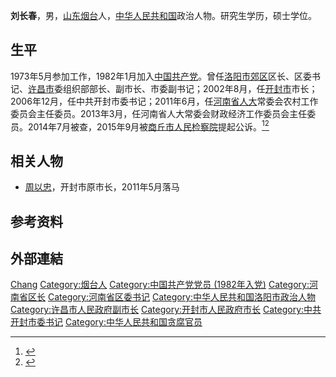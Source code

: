 {{Otheruses|劉長春 (消歧義)}}
'''刘长春'''{{BD|1953年|11月||}}，男，[[山东|山东]][[烟台|烟台]]人，[[中华人民共和国|中华人民共和国]]政治人物。研究生学历，硕士学位。

== 生平 ==
1973年5月参加工作，1982年1月加入[[中国共产党|中国共产党]]。曾任[[洛阳市|洛阳市]][[郊区|郊区]]区长、区委书记、[[许昌市|许昌市]]委组织部部长、副市长、市委副书记；2002年8月，任[[开封市|开封市]]市长；2006年12月，任中共开封市委书记；2011年6月，任[[河南省人大|河南省人大]]常委会农村工作委员会主任委员。2013年3月，任河南省人大常委会财政经济工作委员会主任委员。2014年7月被查，2015年9月被[[商丘市|商丘市]][[人民检察院|人民检察院]]提起公诉。<ref>{{cite web|url=http://www.ha.xinhuanet.com/hnxw/2015-09/07/c_1116477068.htm|language=zh-cn|title=刘长春涉嫌受贿 已由商丘市检察院依法提起公诉|publisher=大河报|date=2015-09-07|deadurl=yes|archiveurl=https://web.archive.org/web/20150918173709/http://www.ha.xinhuanet.com/hnxw/2015-09/07/c_1116477068.htm|archivedate=2015-09-18|accessdate=2016-10-19}}</ref><ref>{{cite web|url=http://news.eastday.com/eastday/13news/auto/news/china/u7ai4572405_K4.html|language=zh-cn|title=刘长春涉嫌受贿 已由商丘市检察院依法提起公诉|publisher=大河网|date=2015-09-07|access-date=2016-10-19|archive-date=2019-05-13|archive-url=https://web.archive.org/web/20190513185000/http://news.eastday.com/eastday/13news/auto/news/china/u7ai4572405_K4.html|dead-url=no}}</ref>

== 相关人物 ==
* [[周以忠|周以忠]]，开封市原市长，2011年5月落马

== 参考资料 ==
{{Reflist}}

== 外部連結 ==

{{开封市市长}}

{{Authority control}}
{{DEFAULTSORT:Liu刘}}
[[Category:刘姓|Chang]]
[[Category:烟台人|Category:烟台人]]
[[Category:中国共产党党员_(1982年入党)|Category:中国共产党党员 (1982年入党)]]
[[Category:河南省区长|Category:河南省区长]]
[[Category:河南省区委书记|Category:河南省区委书记]]
[[Category:中华人民共和国洛阳市政治人物|Category:中华人民共和国洛阳市政治人物]]
[[Category:许昌市人民政府副市长|Category:许昌市人民政府副市长]]
[[Category:开封市人民政府市长|Category:开封市人民政府市长]]
[[Category:中共开封市委书记|Category:中共开封市委书记]]
[[Category:中华人民共和国贪腐官员|Category:中华人民共和国贪腐官员]]
